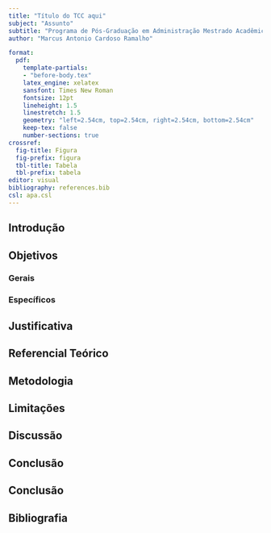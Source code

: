 ---
title: "Título do TCC aqui"
subject: "Assunto"
subtitle: "Programa de Pós-Graduação em Administração Mestrado Acadêmico em Administração"
author: "Marcus Antonio Cardoso Ramalho"

format:
  pdf:
    template-partials: 
    - "before-body.tex" 
    latex_engine: xelatex
    sansfont: Times New Roman
    fontsize: 12pt
    lineheight: 1.5
    linestretch: 1.5
    geometry: "left=2.54cm, top=2.54cm, right=2.54cm, bottom=2.54cm"
    keep-tex: false
    number-sections: true
crossref:
  fig-title: Figura   
  fig-prefix: figura
  tbl-title: Tabela     
  tbl-prefix: tabela
editor: visual
bibliography: references.bib
csl: apa.csl
---

\newpage

<!-- Muda a cor e o título do sumário na segunda página -->

```{=tex}
\hypersetup{linkcolor=black} 
\renewcommand{\contentsname}{Sumário}
\tableofcontents
\newpage
```


## Introdução
## Objetivos
### Gerais
### Específicos
## Justificativa
## Referencial Teórico
## Metodologia
## Limitações 
## Discussão
## Conclusão

## Conclusão

\newpage

## Bibliografia
